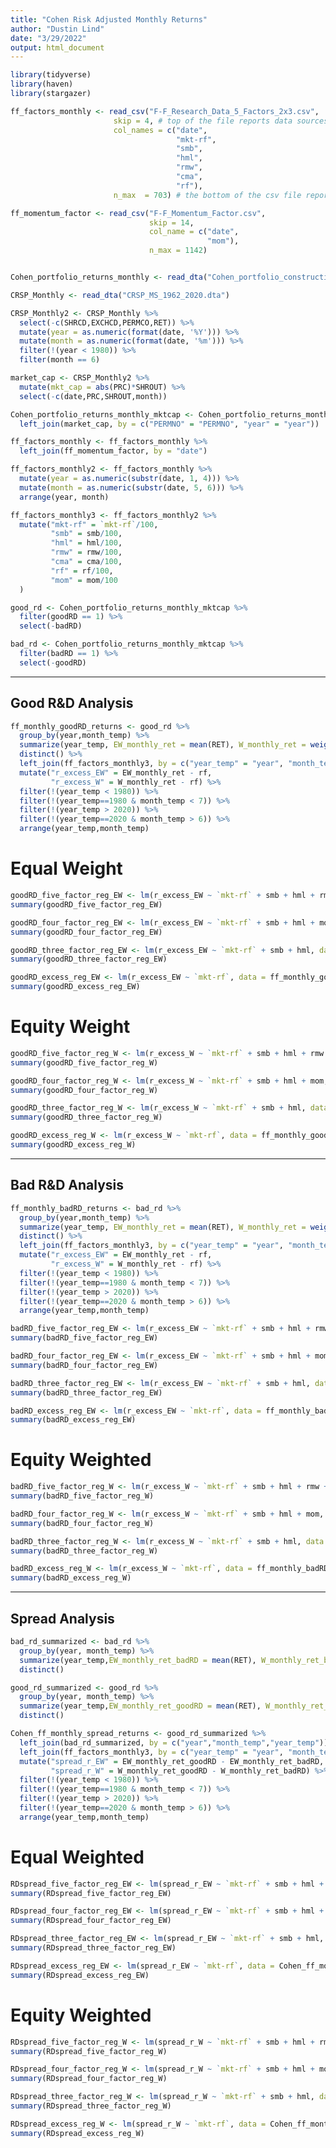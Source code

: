 ---
title: "Cohen Risk Adjusted Monthly Returns"
author: "Dustin Lind"
date: "3/29/2022"
output: html_document
---

```{r}
library(tidyverse)
library(haven)
library(stargazer)
```

```{r}
ff_factors_monthly <- read_csv("F-F_Research_Data_5_Factors_2x3.csv",
                       skip = 4, # top of the file reports data sources
                       col_names = c("date",
                                     "mkt-rf",
                                     "smb",
                                     "hml",
                                     "rmw",
                                     "cma",
                                     "rf"),
                       n_max  = 703) # the bottom of the csv file reports annual factors instead of monthly factors

ff_momentum_factor <- read_csv("F-F_Momentum_Factor.csv",
                               skip = 14,
                               col_name = c("date",
                                            "mom"),
                               n_max = 1142)


Cohen_portfolio_returns_monthly <- read_dta("Cohen_portfolio_construction_monthly.dta")
```

```{r}
CRSP_Monthly <- read_dta("CRSP_MS_1962_2020.dta")

CRSP_Monthly2 <- CRSP_Monthly %>%
  select(-c(SHRCD,EXCHCD,PERMCO,RET)) %>%
  mutate(year = as.numeric(format(date, '%Y'))) %>%
  mutate(month = as.numeric(format(date, '%m'))) %>%
  filter(!(year < 1980)) %>%
  filter(month == 6)

market_cap <- CRSP_Monthly2 %>% 
  mutate(mkt_cap = abs(PRC)*SHROUT) %>%
  select(-c(date,PRC,SHROUT,month))
```

```{r}
Cohen_portfolio_returns_monthly_mktcap <- Cohen_portfolio_returns_monthly %>%
  left_join(market_cap, by = c("PERMNO" = "PERMNO", "year" = "year"))
```

```{r}
ff_factors_monthly <- ff_factors_monthly %>%
  left_join(ff_momentum_factor, by = "date")
```

```{r}
ff_factors_monthly2 <- ff_factors_monthly %>%
  mutate(year = as.numeric(substr(date, 1, 4))) %>%
  mutate(month = as.numeric(substr(date, 5, 6))) %>%
  arrange(year, month)

ff_factors_monthly3 <- ff_factors_monthly2 %>%
  mutate("mkt-rf" = `mkt-rf`/100,
         "smb" = smb/100,
         "hml" = hml/100,
         "rmw" = rmw/100,
         "cma" = cma/100,
         "rf" = rf/100,
         "mom" = mom/100
  )
```

```{r}
good_rd <- Cohen_portfolio_returns_monthly_mktcap %>%
  filter(goodRD == 1) %>%
  select(-badRD)

bad_rd <- Cohen_portfolio_returns_monthly_mktcap %>%
  filter(badRD == 1) %>%
  select(-goodRD)
```

---------------------------------------

## Good R&D Analysis
```{r}
ff_monthly_goodRD_returns <- good_rd %>%
  group_by(year,month_temp) %>%
  summarize(year_temp, EW_monthly_ret = mean(RET), W_monthly_ret = weighted.mean(RET, mkt_cap)) %>%
  distinct() %>%
  left_join(ff_factors_monthly3, by = c("year_temp" = "year", "month_temp" = "month")) %>%
  mutate("r_excess_EW" = EW_monthly_ret - rf,
         "r_excess_W" = W_monthly_ret - rf) %>%
  filter(!(year_temp < 1980)) %>%
  filter(!(year_temp==1980 & month_temp < 7)) %>%
  filter(!(year_temp > 2020)) %>%
  filter(!(year_temp==2020 & month_temp > 6)) %>%
  arrange(year_temp,month_temp)

```

# Equal Weight
```{r}
goodRD_five_factor_reg_EW <- lm(r_excess_EW ~ `mkt-rf` + smb + hml + rmw + cma, data = ff_monthly_goodRD_returns)
summary(goodRD_five_factor_reg_EW)
```
```{r}
goodRD_four_factor_reg_EW <- lm(r_excess_EW ~ `mkt-rf` + smb + hml + mom, data = ff_monthly_goodRD_returns)
summary(goodRD_four_factor_reg_EW)
```

```{r}
goodRD_three_factor_reg_EW <- lm(r_excess_EW ~ `mkt-rf` + smb + hml, data = ff_monthly_goodRD_returns)
summary(goodRD_three_factor_reg_EW)
```
```{r}
goodRD_excess_reg_EW <- lm(r_excess_EW ~ `mkt-rf`, data = ff_monthly_goodRD_returns)
summary(goodRD_excess_reg_EW)
```


# Equity Weight
```{r}
goodRD_five_factor_reg_W <- lm(r_excess_W ~ `mkt-rf` + smb + hml + rmw + cma, data = ff_monthly_goodRD_returns)
summary(goodRD_five_factor_reg_W)
```
```{r}
goodRD_four_factor_reg_W <- lm(r_excess_W ~ `mkt-rf` + smb + hml + mom, data = ff_monthly_goodRD_returns)
summary(goodRD_four_factor_reg_W)
```

```{r}
goodRD_three_factor_reg_W <- lm(r_excess_W ~ `mkt-rf` + smb + hml, data = ff_monthly_goodRD_returns)
summary(goodRD_three_factor_reg_W)
```
```{r}
goodRD_excess_reg_W <- lm(r_excess_W ~ `mkt-rf`, data = ff_monthly_goodRD_returns)
summary(goodRD_excess_reg_W)
```

------------------------------------

## Bad R&D Analysis

```{r}
ff_monthly_badRD_returns <- bad_rd %>%
  group_by(year,month_temp) %>%
  summarize(year_temp, EW_monthly_ret = mean(RET), W_monthly_ret = weighted.mean(RET, mkt_cap)) %>%
  distinct() %>%
  left_join(ff_factors_monthly3, by = c("year_temp" = "year", "month_temp" = "month")) %>%
  mutate("r_excess_EW" = EW_monthly_ret - rf,
         "r_excess_W" = W_monthly_ret - rf) %>%
  filter(!(year_temp < 1980)) %>%
  filter(!(year_temp==1980 & month_temp < 7)) %>%
  filter(!(year_temp > 2020)) %>%
  filter(!(year_temp==2020 & month_temp > 6)) %>%
  arrange(year_temp,month_temp)

```

```{r}
badRD_five_factor_reg_EW <- lm(r_excess_EW ~ `mkt-rf` + smb + hml + rmw + cma, data = ff_monthly_badRD_returns)
summary(badRD_five_factor_reg_EW)
```
```{r}
badRD_four_factor_reg_EW <- lm(r_excess_EW ~ `mkt-rf` + smb + hml + mom, data = ff_monthly_badRD_returns)
summary(badRD_four_factor_reg_EW)
```

```{r}
badRD_three_factor_reg_EW <- lm(r_excess_EW ~ `mkt-rf` + smb + hml, data = ff_monthly_badRD_returns)
summary(badRD_three_factor_reg_EW)
```
```{r}
badRD_excess_reg_EW <- lm(r_excess_EW ~ `mkt-rf`, data = ff_monthly_badRD_returns)
summary(badRD_excess_reg_EW)
```

# Equity Weighted
```{r}
badRD_five_factor_reg_W <- lm(r_excess_W ~ `mkt-rf` + smb + hml + rmw + cma, data = ff_monthly_badRD_returns)
summary(badRD_five_factor_reg_W)
```
```{r}
badRD_four_factor_reg_W <- lm(r_excess_W ~ `mkt-rf` + smb + hml + mom, data = ff_monthly_badRD_returns)
summary(badRD_four_factor_reg_W)
```

```{r}
badRD_three_factor_reg_W <- lm(r_excess_W ~ `mkt-rf` + smb + hml, data = ff_monthly_badRD_returns)
summary(badRD_three_factor_reg_W)
```
```{r}
badRD_excess_reg_W <- lm(r_excess_W ~ `mkt-rf`, data = ff_monthly_badRD_returns)
summary(badRD_excess_reg_W)
```

-------------------------------------------------


## Spread Analysis
```{r}
bad_rd_summarized <- bad_rd %>%
  group_by(year, month_temp) %>%
  summarize(year_temp,EW_monthly_ret_badRD = mean(RET), W_monthly_ret_badRD = weighted.mean(RET, mkt_cap)) %>%
  distinct()

good_rd_summarized <- good_rd %>%
  group_by(year, month_temp) %>%
  summarize(year_temp,EW_monthly_ret_goodRD = mean(RET), W_monthly_ret_goodRD = weighted.mean(RET, mkt_cap)) %>%
  distinct()

Cohen_ff_monthly_spread_returns <- good_rd_summarized %>%
  left_join(bad_rd_summarized, by = c("year","month_temp","year_temp")) %>%
  left_join(ff_factors_monthly3, by = c("year_temp" = "year", "month_temp" = "month")) %>%
  mutate("spread_r_EW" = EW_monthly_ret_goodRD - EW_monthly_ret_badRD,
         "spread_r_W" = W_monthly_ret_goodRD - W_monthly_ret_badRD) %>%
  filter(!(year_temp < 1980)) %>%
  filter(!(year_temp==1980 & month_temp < 7)) %>%
  filter(!(year_temp > 2020)) %>%
  filter(!(year_temp==2020 & month_temp > 6)) %>%
  arrange(year_temp,month_temp)
```

# Equal Weighted
```{r}
RDspread_five_factor_reg_EW <- lm(spread_r_EW ~ `mkt-rf` + smb + hml + rmw + cma, data = Cohen_ff_monthly_spread_returns)
summary(RDspread_five_factor_reg_EW)
```
```{r}
RDspread_four_factor_reg_EW <- lm(spread_r_EW ~ `mkt-rf` + smb + hml + mom, data = Cohen_ff_monthly_spread_returns)
summary(RDspread_four_factor_reg_EW)
```

```{r}
RDspread_three_factor_reg_EW <- lm(spread_r_EW ~ `mkt-rf` + smb + hml, data = Cohen_ff_monthly_spread_returns)
summary(RDspread_three_factor_reg_EW)
```
```{r}
RDspread_excess_reg_EW <- lm(spread_r_EW ~ `mkt-rf`, data = Cohen_ff_monthly_spread_returns)
summary(RDspread_excess_reg_EW)
```

# Equity Weighted
```{r}
RDspread_five_factor_reg_W <- lm(spread_r_W ~ `mkt-rf` + smb + hml + rmw + cma, data = Cohen_ff_monthly_spread_returns)
summary(RDspread_five_factor_reg_W)
```

```{r}
RDspread_four_factor_reg_W <- lm(spread_r_W ~ `mkt-rf` + smb + hml + mom, data = Cohen_ff_monthly_spread_returns)
summary(RDspread_four_factor_reg_W)
```

```{r}
RDspread_three_factor_reg_W <- lm(spread_r_W ~ `mkt-rf` + smb + hml, data = Cohen_ff_monthly_spread_returns)
summary(RDspread_three_factor_reg_W)
```
```{r}
RDspread_excess_reg_W <- lm(spread_r_W ~ `mkt-rf`, data = Cohen_ff_monthly_spread_returns)
summary(RDspread_excess_reg_W)
```
